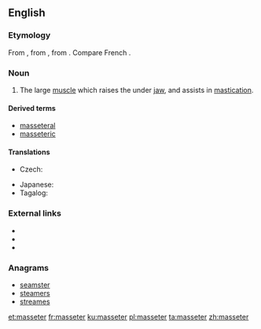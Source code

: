 ==English==
{{wikipedia}}

===Etymology===
From {{etyl|NL.|en}}, from {{etyl|grc|en}} {{m|grc|μασητήρ||a chewer, a muscle of the lower jaw used in chewing}}, from {{m|grc|μασᾶσθαι||to chew}}. Compare French {{m|fr|masséter}}.

===Noun===
{{en-noun}}

# {{label|en|anatomy}} The large [[muscle]] which raises the under [[jaw]], and assists in [[mastication]].

====Derived terms====
* [[masseteral]]
* [[masseteric]]

====Translations====
{{trans-top|the large muscle which raises the under jaw, and assists in mastication}}
* Czech: {{t|cs|žvýkací sval|m}}
{{trans-mid}}
* Japanese: {{t|ja|咬筋|tr=こうきん, kōkin|sc=Jpan}}
* Tagalog: {{t|tl|pangnguya}}
{{trans-bottom}}

===External links===
* {{R:Webster 1913}}
* {{R:Century 1911}}
* {{R:OneLook}}

===Anagrams===
* [[seamster#English|seamster]]
* [[steamers#English|steamers]]
* [[streames#English|streames]]

[[et:masseter]]
[[fr:masseter]]
[[ku:masseter]]
[[pl:masseter]]
[[ta:masseter]]
[[zh:masseter]]